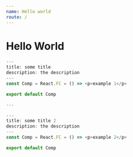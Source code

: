 ```yaml
---
name: Hello world
route: /
---
```


# Hello World

```typescript switcher
---
title: some title
description: the description
---
const Comp = React.FC = () => <p>example 1</p>

export default Comp

---

---
title: some title 2
description: the description
---
const Comp = React.FC = () => <p>example 2</p>

export default Comp
```
